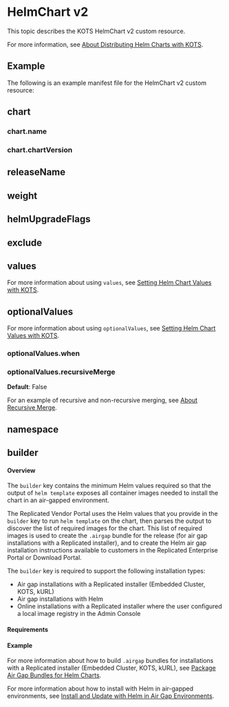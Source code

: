 
# HelmChart v2

This topic describes the KOTS HelmChart v2 custom resource.

<KotsHelmCrDescription/>

For more information, see [About Distributing Helm Charts with KOTS](/vendor/helm-native-about).

## Example

The following is an example manifest file for the HelmChart v2 custom resource:

<V2Example/>

## chart

<Chart/>

### chart.name

<ChartName/>

### chart.chartVersion

<ChartVersion/>

## releaseName

<ChartReleaseName/>

## weight

<Weight/>

## helmUpgradeFlags

<HelmUpgradeFlags/>

## exclude

<Exclude/>

## values

<Values/>

For more information about using `values`, see [Setting Helm Chart Values with KOTS](/vendor/helm-optional-value-keys).

## optionalValues

<OptionalValues/>

For more information about using `optionalValues`, see [Setting Helm Chart Values with KOTS](/vendor/helm-optional-value-keys).

### optionalValues.when

<OptionalValuesWhen/>

### optionalValues.recursiveMerge

<OptionalValuesRecursiveMerge/>

**Default**: False

For an example of recursive and non-recursive merging, see [About Recursive Merge](/vendor/helm-optional-value-keys#recursive-merge).

## namespace

<Namespace/>

## builder

#### Overview

The `builder` key contains the minimum Helm values required so that the output of `helm template` exposes all container images needed to install the chart in an air-gapped environment.

The Replicated Vendor Portal uses the Helm values that you provide in the `builder` key to run `helm template` on the chart, then parses the output to discover the list of required images for the chart. This list of required images is used to create the `.airgap` bundle for the release (for air gap installations with a Replicated installer), and to create the Helm air gap installation instructions available to customers in the Replicated Enterprise Portal or Download Portal.

The `builder` key is required to support the following installation types:

* Air gap installations with a Replicated installer (Embedded Cluster, KOTS, kURL)
* Air gap installations with Helm
* Online installations with a Replicated installer where the user configured a local image registry in the Admin Console

#### Requirements

<HelmBuilderRequirements/>

#### Example

<BuilderExample/>

For more information about how to build `.airgap` bundles for installations with a Replicated installer (Embedded Cluster, KOTS, kURL), see [Package Air Gap Bundles for Helm Charts](/vendor/helm-packaging-airgap-bundles).

For more information about how to install with Helm in air-gapped environments, see [Install and Update with Helm in Air Gap Environments](/vendor/helm-install-airgap).